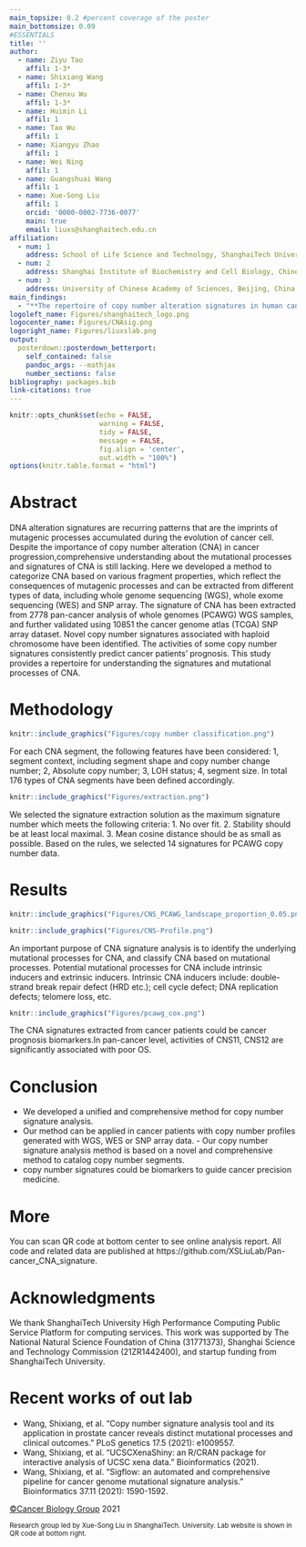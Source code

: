 ```yaml
---
main_topsize: 0.2 #percent coverage of the poster
main_bottomsize: 0.09
#ESSENTIALS
title: ''
author:
  - name: Ziyu Tao
    affil: 1-3*
  - name: Shixiang Wang
    affil: 1-3*
  - name: Chenxu Wu
    affil: 1-3*
  - name: Huimin Li
    affil: 1
  - name: Tao Wu
    affil: 1
  - name: Xiangyu Zhao
    affil: 1
  - name: Wei Ning
    affil: 1
  - name: Guangshuai Wang
    affil: 1
  - name: Xue-Song Liu
    affil: 1
    orcid: '0000-0002-7736-0077'
    main: true
    email: liuxs@shanghaitech.edu.cn
affiliation:
  - num: 1
    address: School of Life Science and Technology, ShanghaiTech University, Shanghai 201203, China
  - num: 2
    address: Shanghai Institute of Biochemistry and Cell Biology, Chinese Academy of Sciences, Shanghai, China
  - num: 3
    address: University of Chinese Academy of Sciences, Beijing, China
main_findings:
  - "**The repertoire of copy number alteration signatures in human cancer**"
logoleft_name: Figures/shanghaitech_logo.png
logocenter_name: Figures/CNAsig.png
logoright_name: Figures/liuxslab.png
output: 
  posterdown::posterdown_betterport:
    self_contained: false
    pandoc_args: --mathjax
    number_sections: false
bibliography: packages.bib
link-citations: true
---
```


```r
knitr::opts_chunk$set(echo = FALSE,
                      warning = FALSE,
                      tidy = FALSE,
                      message = FALSE,
                      fig.align = 'center',
                      out.width = "100%")
options(knitr.table.format = "html") 
```

# Abstract

DNA alteration signatures are recurring patterns that are the imprints of mutagenic processes accumulated during the evolution of cancer cell. Despite the importance of copy number alteration (CNA) in cancer progression,comprehensive understanding about the mutational processes and signatures of CNA is still lacking. Here we developed a method to categorize CNA based on various fragment properties, which reflect the consequences of mutagenic processes and can be extracted from different types of data, including whole genome sequencing (WGS), whole exome sequencing (WES) and SNP array. The signature of CNA has been extracted from 2778 pan-cancer analysis of whole genomes (PCAWG) WGS samples, and further validated using 10851 the cancer genome atlas (TCGA) SNP array dataset. Novel copy number signatures associated with haploid chromosome have been identified. The activities of some copy number signatures consistently predict cancer patients’ prognosis. This study provides a repertoire for understanding the signatures and mutational processes of CNA.


# Methodology 


```r
knitr::include_graphics("Figures/copy number classification.png")
```

For each CNA segment, the following features have been considered: 1, segment context, including segment shape and copy number change number; 2, Absolute copy number; 3, LOH status; 4, segment size. In total 176 types of CNA segments have been defined accordingly. 

```r
knitr::include_graphics("Figures/extraction.png")
```
We selected the signature extraction solution as the maximum signature number which meets the following criteria:
1.	No over fit.
2.	Stability should be at least local maximal.
3.	Mean cosine distance should be as small as possible.
Based on the rules, we selected 14 signatures for PCAWG copy number data.

# Results

```r
knitr::include_graphics("Figures/CNS_PCAWG_landscape_proportion_0.05.png")
```

```r
knitr::include_graphics("Figures/CNS-Profile.png")
```

An important purpose of CNA signature analysis is to identify the underlying mutational processes for CNA, and classify CNA based on mutational processes. Potential mutational processes for CNA include intrinsic inducers and extrinsic inducers. Intrinsic CNA inducers include: double-strand break repair defect (HRD etc.); cell cycle defect; DNA replication defects; telomere loss, etc. 

```r
knitr::include_graphics("Figures/pcawg_cox.png")
```

The CNA signatures extracted from cancer patients could be cancer prognosis biomarkers.In pan-cancer level, activities of CNS11, CNS12 are significantly associated with poor OS.


# Conclusion

- We developed a unified and comprehensive method for copy number signature analysis. 
- Our method can be applied in cancer patients with copy number profiles generated with WGS, WES or SNP array data. - Our copy number signature analysis method is based on a novel and comprehensive method to catalog copy number segments.
- copy number signatures could be biomarkers to guide cancer precision medicine. 

# More
You can scan QR code at bottom center to see online analysis report. All code and related data are published at https://github.com/XSLiuLab/Pan-cancer_CNA_signature.

# Acknowledgments

We thank ShanghaiTech University High Performance Computing Public Service Platform for computing services. This work was supported by The National Natural Science Foundation of China (31771373), Shanghai Science and Technology Commission (21ZR1442400), and startup funding from ShanghaiTech University. 

# Recent works of out lab

- Wang, Shixiang, et al. "Copy number signature analysis tool and its application in prostate cancer reveals distinct mutational processes and clinical outcomes." PLoS genetics 17.5 (2021): e1009557.
- Wang, Shixiang, et al. "UCSCXenaShiny: an R/CRAN package for interactive analysis of UCSC xena data." Bioinformatics (2021).
- Wang, Shixiang, et al. "Sigflow: an automated and comprehensive pipeline for cancer genome mutational signature analysis." Bioinformatics 37.11 (2021): 1590-1592.

[©Cancer Biology Group](https://github.com/XSLiuLab/) 2021

<small>Research group led by Xue-Song Liu in ShanghaiTech. University. Lab website is shown in QR code at bottom right.</small>

